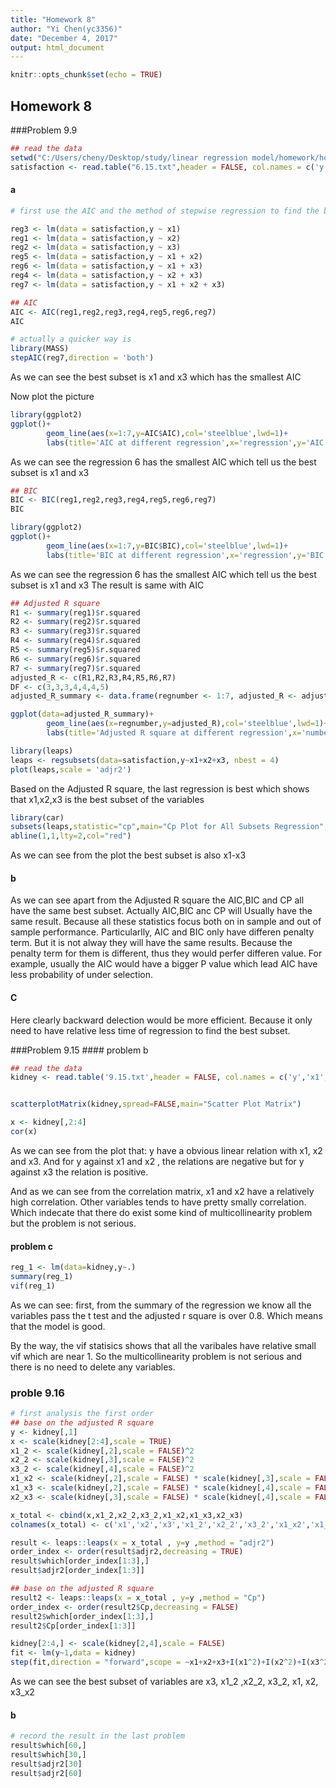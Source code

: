 ```yaml
---
title: "Homework 8"
author: "Yi Chen(yc3356)"
date: "December 4, 2017"
output: html_document
---
```


```r
knitr::opts_chunk$set(echo = TRUE)
```

## Homework 8
###Problem 9.9
```r
## read the data
setwd("C:/Users/cheny/Desktop/study/linear regression model/homework/homework record/homework 8")
satisfaction <- read.table("6.15.txt",header = FALSE, col.names = c('y','x1','x2','x3'))
```

#### a
```r
# first use the AIC and the method of stepwise regression to find the best subset of the variables.

reg3 <- lm(data = satisfaction,y ~ x1)
reg1 <- lm(data = satisfaction,y ~ x2)
reg2 <- lm(data = satisfaction,y ~ x3)
reg5 <- lm(data = satisfaction,y ~ x1 + x2)
reg6 <- lm(data = satisfaction,y ~ x1 + x3)
reg4 <- lm(data = satisfaction,y ~ x2 + x3)
reg7 <- lm(data = satisfaction,y ~ x1 + x2 + x3)

## AIC
AIC <- AIC(reg1,reg2,reg3,reg4,reg5,reg6,reg7)
AIC

# actually a quicker way is
library(MASS)
stepAIC(reg7,direction = 'both')
```

As we can see the best subset is x1 and x3 which has the smallest AIC

Now plot the picture
```r
library(ggplot2)
ggplot()+
        geom_line(aes(x=1:7,y=AIC$AIC),col='steelblue',lwd=1)+
        labs(title='AIC at different regression',x='regression',y='AIC')
```

As we can see the regression 6 has the smallest AIC which tell us the best subset is x1 and x3


```r
## BIC
BIC <- BIC(reg1,reg2,reg3,reg4,reg5,reg6,reg7)
BIC

library(ggplot2)
ggplot()+
        geom_line(aes(x=1:7,y=BIC$BIC),col='steelblue',lwd=1)+
        labs(title='BIC at different regression',x='regression',y='BIC')
```

As we can see the regression 6 has the smallest AIC which tell us the best subset is x1 and x3
The result is same with AIC

```r
## Adjusted R square
R1 <- summary(reg1)$r.squared
R2 <- summary(reg2)$r.squared
R3 <- summary(reg3)$r.squared
R4 <- summary(reg4)$r.squared
R5 <- summary(reg5)$r.squared
R6 <- summary(reg6)$r.squared
R7 <- summary(reg7)$r.squared
adjusted_R <- c(R1,R2,R3,R4,R5,R6,R7)
DF <- c(3,3,3,4,4,4,5)
adjusted_R_summary <- data.frame(regnumber <- 1:7, adjusted_R <- adjusted_R,df=DF)

ggplot(data=adjusted_R_summary)+
        geom_line(aes(x=regnumber,y=adjusted_R),col='steelblue',lwd=1)+
        labs(title='Adjusted R square at different regression',x='number of regression',y='Adjusted R square')

library(leaps)
leaps <- regsubsets(data=satisfaction,y~x1+x2+x3, nbest = 4)
plot(leaps,scale = 'adjr2')


```

Based on the Adjusted R square, the last regression is best which shows that x1,x2,x3 is the best subset of the variables

```r
library(car)
subsets(leaps,statistic="cp",main="Cp Plot for All Subsets Regression",legend = FALSE)
abline(1,1,lty=2,col="red")
```

As we can see from the plot the best subset is also x1-x3

#### b 

 As we can see apart from the Adjusted R square the AIC,BIC and CP all have the same best subset. Actually AIC,BIC anc CP will Usually have the same result. Because all these statistics focus both on in sample and out of sample performance. Particularlly, AIC and BIC only have differen penalty term.
But it is not alway they will have the same results. Because the penalty term for them is different, thus they would perfer differen value. For example, usually the AIC would have a bigger  P value which lead AIC have less probability of under selection. 

#### C

Here clearly backward delection would be more efficient. Because it only need to have relative less time of regression to find the best subset. 


###Problem 9.15
#### problem b
```r
## read the data
kidney <- read.table('9.15.txt',header = FALSE, col.names = c('y','x1','x2','x3'))


scatterplotMatrix(kidney,spread=FALSE,main="Scatter Plot Matrix")

x <- kidney[,2:4]
cor(x)
```

As we can see from the plot that: y have a obvious linear relation with x1, x2 and x3. And for y against x1 and x2 , the relations are negative but for y against x3 the relation is positive.

And as we can see from the correlation matrix, x1 and x2 have a relatively high correlation. Other variables tends to have pretty smally correlation. Which indecate that there do exist some kind of multicollinearity problem but the problem is not serious.

#### problem c
```r
reg_1 <- lm(data=kidney,y~.)
summary(reg_1)
vif(reg_1)
```

As we can see: first, from the summary of the regression we know all the variables pass the t test and the adjusted r square is over 0.8. Which means that the model is good. 

By the way, the vif statisics shows that all the varibales have relative small vif which are near 1. So the multicollinearity problem is not serious and there is no need to delete any variables.

### proble 9.16
```r
# first analysis the first order
## base on the adjusted R square
y <- kidney[,1]
x <- scale(kidney[2:4],scale = TRUE)
x1_2 <- scale(kidney[,2],scale = FALSE)^2
x2_2 <- scale(kidney[,3],scale = FALSE)^2
x3_2 <- scale(kidney[,4],scale = FALSE)^2
x1_x2 <- scale(kidney[,2],scale = FALSE) * scale(kidney[,3],scale = FALSE)
x1_x3 <- scale(kidney[,2],scale = FALSE) * scale(kidney[,4],scale = FALSE)
x2_x3 <- scale(kidney[,3],scale = FALSE) * scale(kidney[,4],scale = FALSE)

x_total <- cbind(x,x1_2,x2_2,x3_2,x1_x2,x1_x3,x2_x3)
colnames(x_total) <- c('x1','x2','x3','x1_2','x2_2','x3_2','x1_x2','x1_x3','x2_x3')

result <- leaps::leaps(x = x_total , y=y ,method = "adjr2")
order_index <- order(result$adjr2,decreasing = TRUE)
result$which[order_index[1:3],]
result$adjr2[order_index[1:3]]

## base on the adjusted R square
result2 <- leaps::leaps(x = x_total , y=y ,method = "Cp")
order_index <- order(result2$Cp,decreasing = FALSE)
result2$which[order_index[1:3],]
result2$Cp[order_index[1:3]]
```     

```r
kidney[2:4,] <- scale(kidney[2,4],scale = FALSE)
fit <- lm(y~1,data = kidney)
step(fit,direction = "forward",scope = ~x1+x2+x3+I(x1^2)+I(x2^2)+I(x3^2)+x1:x2+x1:x3+x2:x3)
```

As we can see the best subset of variables are x3, x1_2 ,x2_2, x3_2, x1, x2, x3_x2

#### b
```r
# record the result in the last problem
result$which[60,]
result$which[30,]
result$adjr2[30]
result$adjr2[60]
```

